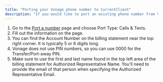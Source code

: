 ```yaml
---
title: "Porting your Vonage phone number to CurrentClient"
description: "If you would like to port an existing phone number from Vonage to CurrentClient, follow these steps:"
---
```


1. Go to the [<u>Port a number</u>](https://app.currentclient.com/app/settings/port-number) page and choose Port Type: Calls & Texts.
2. Fill out the information on the page.
3. You can find the Account Number on the billing statement near the top right corner. It is typically 5 or 6 digits long.
4. Vonage does not use PIN numbers, so you can use 0000 for the Transfer/Port-away PIN.
5. Make sure to use the first and last name found in the top left area of the billing statement for Authorized Representative Name. You'll need to provide the email of that person when specifying the Authorized Representative Email.